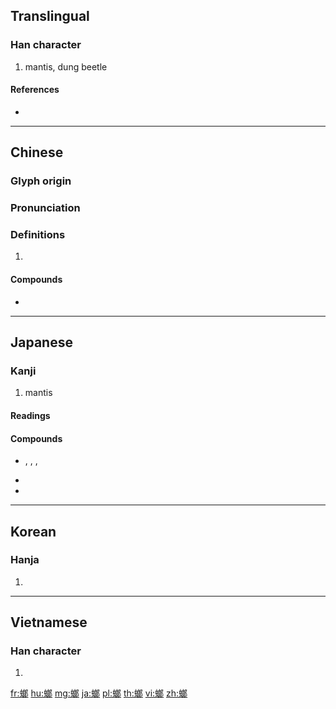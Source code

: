 {{character info/new}}
==Translingual==

===Han character===
{{Han char|rn=142|rad=虫|as=10|sn=16|four=57127|canj=LIIIL|ids=⿰虫郎}}

# mantis, dung beetle

====References====
* {{Han ref|kx=1092.220|dkj=33362|dj=1557.120|hdz=42866.080|uh=8782}}

----

==Chinese==
{{zh-forms}}

===Glyph origin===
{{Han etym}}

===Pronunciation===
{{zh-pron
|m=láng
|c=long4
|h=pfs=
|md=
|mn=lông
|w=
|mc=y
|oc=y
|cat=
}}

===Definitions===
{{zh-hanzi}}

# {{rfdef|lang=zh}}

====Compounds====
* {{zh-l|蟑螂}}

----

==Japanese==

===Kanji===
{{ja-kanji|grade=|rs=虫10}}

# mantis

====Readings====
{{ja-readings|goon=[[ろう]] (rō)|kanon=[[ろう]] (rō)}}

====Compounds====
* {{ja-r|螳螂|かまきり}}, {{ja-r|蟷螂|かまきり}}, {{ja-r|螳螂|とうろう}}, {{ja-r|蟷螂|とうろう}}
* {{ja-r|螳螂拳|とうろうけん}}
* {{ja-r|蟷螂の斧|とうろう の おの}}

----

==Korean==

===Hanja===
{{ko-hanja|hangeul=[[랑]]>[[낭]]|eumhun=|rv=rang>nang|mr=rang>nang|y=lang>nang}}

# {{defn|lang=ko|sort=虫10}}

----

==Vietnamese==

===Han character===
{{vi-hantu|[[lang]]|rs=虫10}}

# {{defn|lang=vi|sort=虫10}}

[[fr:螂]]
[[hu:螂]]
[[mg:螂]]
[[ja:螂]]
[[pl:螂]]
[[th:螂]]
[[vi:螂]]
[[zh:螂]]